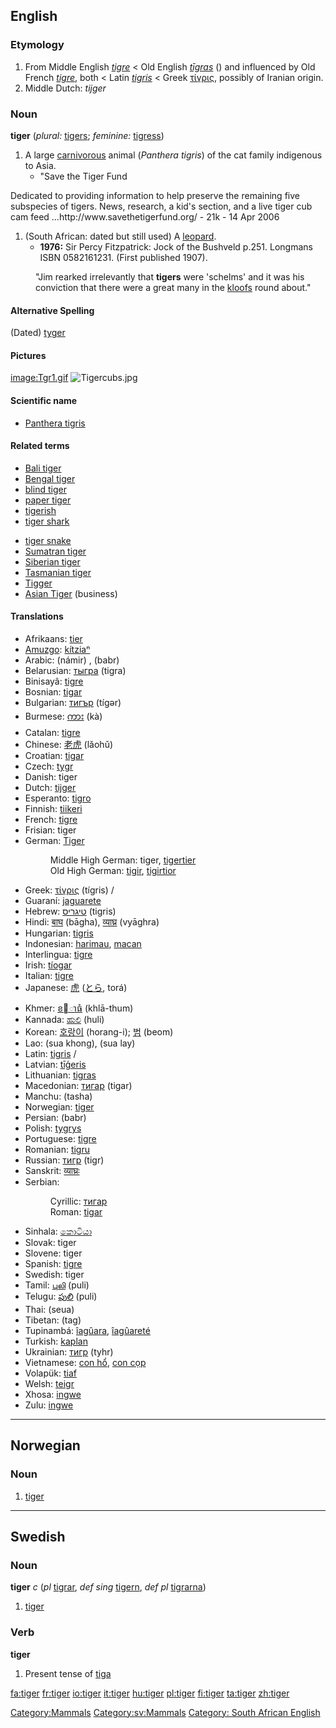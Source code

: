 ==English==
[[Category:Mammals]]
{{wikipedia}}
===Etymology===
#From Middle English ''[[tigre]]'' < Old English ''[[tigras|tīgras]]'' ({{p}}) and influenced by Old French ''[[tigre]]'', both < Latin ''[[tigris]]'' < Greek [[τίγρις]], possibly of Iranian origin.
#Middle Dutch: ''tijger''
===Noun===
'''tiger''' (''plural:'' [[tigers]]; ''feminine:'' [[tigress]])

#A large [[carnivorous]] animal (''Panthera tigris'') of the cat family indigenous to Asia.
#*"Save the Tiger Fund
Dedicated to providing information to help preserve the remaining five subspecies of tigers. News, research, a kid's section, and a live tiger cub cam feed ...http://www.savethetigerfund.org/ - 21k - 14 Apr 2006 
#(South African: dated but still used) A [[leopard]].
#*'''1976:''' Sir Percy Fitzpatrick: Jock of the Bushveld p.251. Longmans ISBN 0582161231. (First published 1907).
:"Jim rearked irrelevantly that '''tigers''' were 'schelms' and it was his conviction that there were a great many in the [[kloof]]s round about."

====Alternative Spelling====
(Dated) [[tyger]]
====Pictures====
[[image:Tgr1.gif]]      [[Image:Tigercubs.jpg]]

====Scientific name====
*[[Panthera tigris]]

====Related terms====
{{top}}
*[[Bali tiger]]
*[[Bengal tiger]]
*[[blind tiger]]
*[[paper tiger]]
*[[tigerish]]
*[[tiger shark]]
{{mid}}
*[[tiger snake]]
*[[Sumatran tiger]]
*[[Siberian tiger]]
*[[Tasmanian tiger]]
*[[Tigger]]
*[[Asian Tiger]] (business)
{{bottom}}

====Translations====
{{top}}
*Afrikaans: [[tier]]
*[[Amuzgo]]: [[kítziaⁿ]]
*Arabic: {{ARchar|[[نمر|نَمِرٌ]]}} (námir) {{m}}, {{ARchar|[[ببر|بَبرٌ]]}} (babr) {{m}}
*Belarusian: [[тыгра]] (tigra)
*Binisayâ: [[tigre]]
*Bosnian: [[tigar#Bosnian|tigar]] {{m}}
*Bulgarian: [[тигър]] (tígər) {{m}}
*Burmese: [[ကား]] (kà)
*Catalan: [[tigre]] {{m}}
*Chinese: [[老虎]] (lǎohǔ)
*Croatian: [[tigar#Croatian|tigar]] {{m}}
*Czech: [[tygr]] {{m}}
*Danish: tiger
*Dutch: [[tijger]] {{m}}
*Esperanto: [[tigro]]
*Finnish: [[tiikeri]]
*French: [[tigre]] {{m}}
*Frisian: tiger
*German: [[Tiger]] {{m}}
*:Middle High German: tiger, [[tigertier]]
*:Old High German: [[tigir]], [[tigirtior]]
*Greek: [[τίγρις]] (tígris) {{m}}/{{f}}
*Guaraní: [[jaguarete]]
*Hebrew: [[טיגריס]] (tigris) {{m}}
*Hindi: [[बाघ]] (bāgha), [[व्याघ्र]] (vyāghra)
*Hungarian: [[tigris]]
*Indonesian: [[harimau]], [[macan]]
*Interlingua: [[tigre]]
*Irish: [[tíogar]] {{m}}
*Italian: [[tigre]] {{m}}
*Japanese: [[虎]] ([[とら]], torá)
{{mid}}
*Khmer: [[ខាធំ]] (khlā-thum)
*Kannada: [[ಹುಲಿ]] (huli)
*Korean: [[호랑이]] (horang-i); [[범]] (beom)
*Lao: (sua khong), (sua lay)
*Latin: [[tigris]] {{m}}/{{f}}
*Latvian: [[tīģeris]] {{m}}
*Lithuanian: [[tigras]] {{m}}
*Macedonian: [[тигар#Macedonian|тигар]] (tigar)
*Manchu: (tasha)
*Norwegian: [[#Norwegian|tiger]] {{m}}
*Persian: {{FAchar|[[ببر]]}} (babr)
*Polish: [[tygrys]] {{m}}
*Portuguese: [[tigre]] {{m}}
*Romanian: [[tigru]] {{m}}
*Russian: [[тигр]] (tigr) {{m}}
*Sanskrit: [[व्याघ्रः]] {{Unicode|(vyāghraḥ)}}
*Serbian:
*:Cyrillic: [[тигар#Serbian|тигар]] {{m}}
*:Roman: [[tigar#Serbian|tigar]] {{m}}
*Sinhala: [[කොටියා]] {{Unicode|(koṭiya)}}
*Slovak: tiger {{m}}
*Slovene: tiger {{m}}
*Spanish: [[tigre]] {{m}}
*Swedish: tiger
*Tamil: [[புலி]] (puli)
*Telugu: [[పులి]] (puli)
*Thai: {{THchar|[[เสือ]]}} (seua)
*Tibetan: (tag)
*Tupinambá: [[îagûara]], [[îagûareté]]
*Turkish: [[kaplan]]
*Ukrainian: [[тигр]] (tyhr)
*Vietnamese: [[con hổ]], [[con cọp]]
*Volapük: [[tiaf]]
*Welsh: [[teigr]] {{m}}
*Xhosa: [[ingwe]]
*Zulu: [[ingwe]]
{{bottom}}

----

==Norwegian==
===Noun===
{{no-noun-irreg|m|[[tigeren]]|[[tigre]]/[[tigere]]|[[tigrene]]/[[tigerene]]}}
#[[#English|tiger]]

----
==Swedish==
[[Category:sv:Mammals]]
===Noun===
'''tiger''' ''c'' (''pl'' [[tigrar]], ''def sing'' [[tigern]], ''def pl'' [[tigrarna]])
#[[#English|tiger]]

===Verb===
'''tiger''' 
#Present tense of [[tiga#Swedish|tiga]]

[[fa:tiger]]
[[fr:tiger]]
[[io:tiger]]
[[it:tiger]]
[[hu:tiger]]
[[pl:tiger]]
[[fi:tiger]]
[[ta:tiger]]
[[zh:tiger]]
[[Category: South African English]]